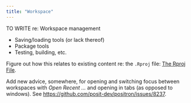 ```yaml
---
title: "Workspace"
---
```


TO WRITE re: Workspace management

* Saving/loading tools (or lack thereof)
* Package tools
* Testing, building, etc.

Figure out how this relates to existing content re: the `.Rproj` file: [The Rproj File](rstudio-rproj-file.qmd).

Add new advice, somewhere, for opening and switching focus between workspaces with *Open Recent ...* and opening in tabs (as opposed to windows). See <https://github.com/posit-dev/positron/issues/8237>.
